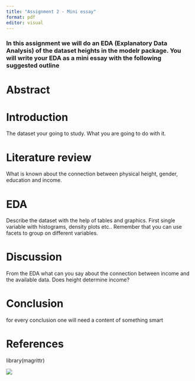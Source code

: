 ```yaml
---
title: "Assignment 2 - Mini essay"
format: pdf
editor: visual
---
```


### In this assignment we will do an EDA (Explanatory Data Analysis) of the dataset heights in the modelr package. You will write your EDA as a mini essay with the following suggested outline

# Abstract

# Introduction

The dataset your going to study. What you are going to do with it.

# Literature review

What is known about the connection between physical height, gender, education and income.

# EDA

Describe the dataset with the help of tables and graphics. First single variable with histograms, density plots etc.. Remember that you can use facets to group on different variables.

# Discussion

From the EDA what can you say about the connection between income and the available data. Does height determine income?

# Conclusion

for every conclusion one will need a content of something smart

# References

library(magrittr)

![](images/paste-936A24D5.png)
